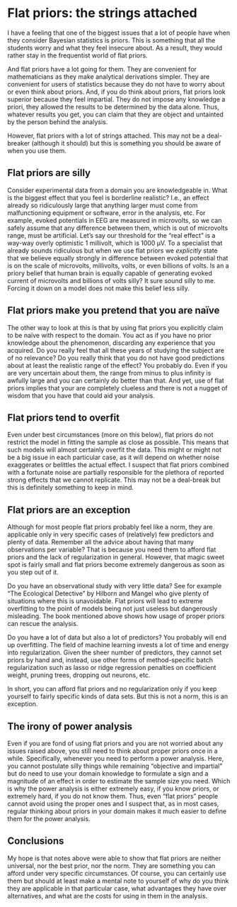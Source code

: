 # Flat priors: the strings attached
I have a feeling that one of the biggest issues that a lot of people have when they consider Bayesian statistics is priors. This is something that all the students worry and what they feel insecure about. As a result, they would rather stay in the frequentist world of flat priors.

And flat priors have a lot going for them. They are convenient for mathematicians as they make analytical derivations simpler. They are convenient for users of statistics because they do not have to worry about or even think about priors. And, if you do think about priors, flat priors look superior because they feel impartial. They do not impose any knowledge a priori, they allowed the results to be determined by the data alone. Thus, whatever results you get, you can claim that they are object and untainted by the person behind the analysis.

However, flat priors with a lot of strings attached. This may not be a deal-breaker (although it should) but this is  something you should be aware of when you use them.

## Flat priors are silly
Consider experimental data from a domain you are knowledgeable in. What is the biggest effect that you feel is borderline realistic? I.e., an effect already so ridiculously large that anything larger must come from malfunctioning equipment or software, error in the analysis, etc. For example, evoked potentials in EEG are measured in microvolts, so we can safely assume that any difference between them, which is out of microvolts range, must be artificial. Let's say our threshold for the "real effect" is a way-way overly optimistic 1 millivolt, which is 1000 μV. To a specialist that already sounds ridiculous but when we use flat priors we _explicitly_ state that we believe equally strongly in difference between evoked potential that is on the scale of microvolts, millivolts, volts, or even billions of volts. Is an a priory belief that human brain is equally capable of generating evoked current of microvolts and billions of volts silly? It sure sound silly to me. Forcing it down on a model does not make this belief less silly.

## Flat priors make you pretend that you are naïve
The other way to look at this is that by using flat priors you explicitly claim to be naïve with respect to the domain. You act as if you have no prior knowledge about the phenomenon, discarding any experience that you acquired. Do you really feel that all these years of studying the subject are of no relevance? Do you really think that you do not have good predictions about at least the realistic range of the effect? You probably do. Even if you are very uncertain about them, the range from minus to plus infinity is awfully large and you can certainly do better than that. And yet, use of flat priors implies that your are completely clueless and there is not a nugget of wisdom that you have that could aid your analysis.

## Flat priors tend to overfit
Even under best circumstances (more on this below), flat priors do not restrict the model in fitting the sample as close as possible. This means that such models will almost certainly overfit the data. This might or might not be a big issue in each particular case, as it will depend on whether noise exaggerates or belittles the actual effect. I suspect that flat priors combined with a fortunate noise are partially responsible for the plethora of reported strong effects that we cannot replicate. This may not be a deal-break but this is definitely something to keep in mind.

## Flat priors are an exception
Although for most people flat priors probably feel like a norm, they are applicable only in very specific cases of (relatively) few predictors and plenty of data. Remember all the advice about having that many observations per variable? That is because you need them to afford flat priors and the lack of regularization in general. However, that magic sweet spot is fairly small and flat priors become extremely dangerous as soon as you step out of it.

Do you have an observational study with very little data? See for example "The Ecological Detective" by Hilborn and Mangel who give plenty of situations where this is unavoidable.
Flat priors will lead to extreme overfitting to the point of models being not just useless but dangerously misleading. The book mentioned above shows how usage of proper priors can rescue the analysis.

Do you have a lot of data but also a lot of predictors? You probably will end up overfitting. The field of machine learning invests a lot of time and energy into regularization. Given the sheer number of predictors, they cannot set priors by hand and, instead, use other forms of method-specific batch regularization such as lasso or ridge regression penalties on coefficient weight, pruning trees, dropping out neurons, etc.

In short, you can afford flat priors and no regularization only if you keep yourself to fairly specific kinds of data sets. But this is not a norm, this is an exception.

## The irony of power analysis
Even if you are fond of using flat priors and you are not worried about any issues raised above, you still need to think about proper priors once in a while. Specifically, whenever you need to perform a power analysis. Here, you cannot postulate silly things while remaining "objective and impartial" but do need to use your domain knowledge to formulate a sign and a magnitude of an effect in order to estimate the sample size you need. Which is why the power analysis is either extremely easy, if you know priors, or extremely hard, if you do not know them. Thus, even "flat priors" people cannot avoid using the proper ones and  I suspect that, as in most cases, regular thinking about priors in your domain makes it much easier to define them for the power analysis.

## Conclusions
My hope is that notes above were able to show that flat priors are neither universal, nor the best prior, nor the norm. They are something you can afford under very specific circumstances. Of course, you can certainly use them but should at least make a mental note to yourself of why do you think they are applicable in that particular case, what advantages they have over alternatives, and what are the costs for using in them in the analysis.
